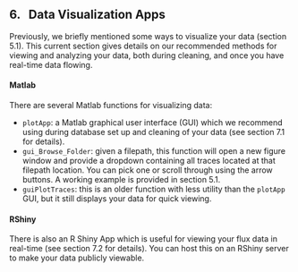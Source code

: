 ## 6. &nbsp; Data Visualization Apps

<link rel="stylesheet" href="css/style.css">

Previously, we briefly mentioned some ways to visualize your data (section 5.1). This current section gives details on our recommended methods for viewing and analyzing your data, both during cleaning, and once you have real-time data flowing. 

#### Matlab

There are several Matlab functions for visualizing data:

* `plotApp`: a Matlab graphical user interface (GUI) which we recommend using during database set up and cleaning of your data (see section 7.1 for details).\
* `gui_Browse_Folder`: given a filepath, this function will open a new figure window and provide a dropdown containing all traces located at that filepath location. You can pick one or scroll through using the arrow buttons. A working example is provided in section 5.1.\
* `guiPlotTraces`: this is an older function with less utility than the `plotApp` GUI, but it still displays your data for quick viewing.

#### RShiny

There is also an R Shiny App which is useful for viewing your flux data in real-time (see section 7.2 for details). You can host this on an RShiny server to make your data publicly viewable.



